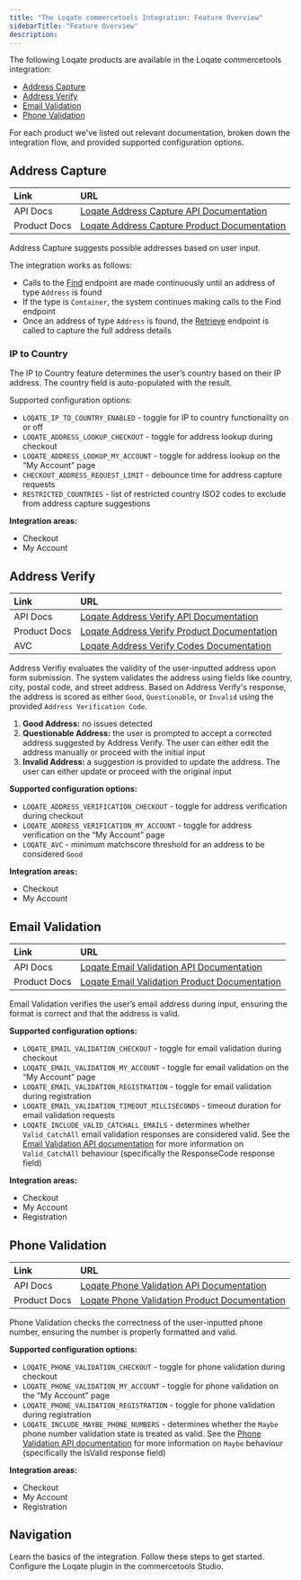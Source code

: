 ```yaml
---
title: "The Loqate commercetools Integration: Feature Overview"
sidebarTitle: "Feature Overview"
description: 
---
```


The following Loqate products are available in the Loqate commercetools integration:

- [Address Capture](#address-capture)
- [Address Verify](#address-verify)
- [Email Validation](#email-validation)
- [Phone Validation](#phone-validation)

For each product we've listed out relevant documentation, broken down the integration flow, and provided supported configuration options.

## Address Capture

| Link | URL | 
| :--- | :--- | 
| API Docs	| [Loqate Address Capture API Documentation](/api-reference/address-capture/address-capture-api-landing) | 
| Product Docs	| [Loqate Address Capture Product Documentation](https://www.loqate.com/en-gb/address-capture/) | 

Address Capture suggests possible addresses based on user input.

The integration works as follows:

- Calls to the [Find](/api-reference/address-capture/interactive-find) endpoint are made continuously until an address of type ```Address``` is found
- If the type is ```Container```, the system continues making calls to the Find endpoint
- Once an address of type ```Address``` is found, the [Retrieve](/api-reference/address-capture/interactive-retrieve) endpoint is called to capture the full address details

### IP to Country
The IP to Country feature determines the user’s country based on their IP address. The country field is auto-populated with the result.

Supported configuration options:

- ```LOQATE_IP_TO_COUNTRY_ENABLED``` - toggle for IP to country functionality on or off
- ```LOQATE_ADDRESS_LOOKUP_CHECKOUT``` - toggle for address lookup during checkout
- ```LOQATE_ADDRESS_LOOKUP_MY_ACCOUNT``` - toggle for address lookup on the “My Account” page
- ```CHECKOUT_ADDRESS_REQUEST_LIMIT``` - debounce time for address capture requests
- ```RESTRICTED_COUNTRIES``` - list of restricted country ISO2 codes to exclude from address capture suggestions

**Integration areas:**

- Checkout
- My Account

## Address Verify

| Link | URL | 
| :--- | :--- | 
| API Docs	| [Loqate Address Verify API Documentation](/api-reference/address-verify/international-batch-cleanse) | 
| Product Docs	| [Loqate Address Verify Product Documentation](https://www.loqate.com/en-gb/address-validation/) | 
| AVC	| [Loqate Address Verify Codes Documentation](https://support.loqate.com/documentaction/reportcodes/address-verification-code/) | 

Address Verifiy evaluates the validity of the user-inputted address upon form submission. The system validates the address using fields like country, city, postal code, and street address. Based on Address Verify's response, the address is scored as either ```Good```, ```Questionable```, or ```Invalid``` using the provided ```Address Verification Code```.

1. **Good Address:** no issues detected
2. **Questionable Address:** the user is prompted to accept a corrected address suggested by Address Verify. The user can either edit the address manually or proceed with the initial input
3. **Invalid Address:** a suggestion is provided to update the address. The user can either update or proceed with the original input

**Supported configuration options:**

- ```LOQATE_ADDRESS_VERIFICATION_CHECKOUT``` - toggle for address verification during checkout
- ```LOQATE_ADDRESS_VERIFICATION_MY_ACCOUNT``` - toggle for address verification on the “My Account” page
- ```LOQATE_AVC``` - minimum matchscore threshold for an address to be considered ```Good```

**Integration areas:**

- Checkout
- My Account

## Email Validation

| Link | URL | 
| :--- | :--- | 
| API Docs	| [Loqate Email Validation API Documentation](/api-reference/email-validation/email-validation-api-landing) | 
| Product Docs	| [Loqate Email Validation Product Documentation](https://www.loqate.com/en-gb/email-validation-software/) | 

Email Validation verifies the user’s email address during input, ensuring the format is correct and that the address is valid.

**Supported configuration options:**

- ```LOQATE_EMAIL_VALIDATION_CHECKOUT``` - toggle for email validation during checkout
- ```LOQATE_EMAIL_VALIDATION_MY_ACCOUNT``` - toggle for email validation on the “My Account” page
- ```LOQATE_EMAIL_VALIDATION_REGISTRATION``` - toggle for email validation during registration
- ```LOQATE_EMAIL_VALIDATION_TIMEOUT_MILLISECONDS``` - timeout duration for email validation requests
- ```LOQATE_INCLUDE_VALID_CATCHALL_EMAILS``` - determines whether ```Valid_CatchAll``` email validation responses are considered valid. See the [Email Validation API documentation](/api-reference/email-validation/email-validation-api-landing) for more information on ```Valid_CatchAll``` behaviour (specifically the ResponseCode response field)

**Integration areas:**

- Checkout
- My Account
- Registration

## Phone Validation

| Link | URL | 
| :--- | :--- | 
| API Docs	| [Loqate Phone Validation API Documentation](/api-reference/phone-validation/phone-validation-interactive-validate) | 
| Product Docs	| [Loqate Phone Validation Product Documentation](https://www.loqate.com/en-gb/phone-validation/) | 

Phone Validation checks the correctness of the user-inputted phone number, ensuring the number is properly formatted and valid.

**Supported configuration options:**

- ```LOQATE_PHONE_VALIDATION_CHECKOUT``` - toggle for phone validation during checkout
- ```LOQATE_PHONE_VALIDATION_MY_ACCOUNT``` - toggle for phone validation on the “My Account” page
- ```LOQATE_PHONE_VALIDATION_REGISTRATION``` - toggle for phone validation during registration
- ```LOQATE_INCLUDE_MAYBE_PHONE_NUMBERS``` - determines whether the ```Maybe``` phone number validation state is treated as valid. See the [Phone Validation API documentation](/api-reference/phone-validation/phone-validation-interactive-validate) for more information on ```Maybe``` behaviour (specifically the IsValid response field)

**Integration areas:**

- Checkout
- My Account
- Registration

## Navigation

<CardGroup cols={2}>
  <Card title="The Loqate commercetools Integration Guide" href="/integrations/commercetools" icon="square-1">
    Learn the basics of the integration.
  </Card>
  <Card title="The Loqate commercetools Integration: Setup Guide" href="/integrations/commercetools-setup-guide" icon="square-3">
    Follow these steps to get started.
  </Card>
  <Card title="The Loqate commercetools Integration: Studio Settings" href="/integrations/commercetools-studio-settings" icon="square-4">
    Configure the Loqate plugin in the commercetools Studio.
  </Card>
</CardGroup>
